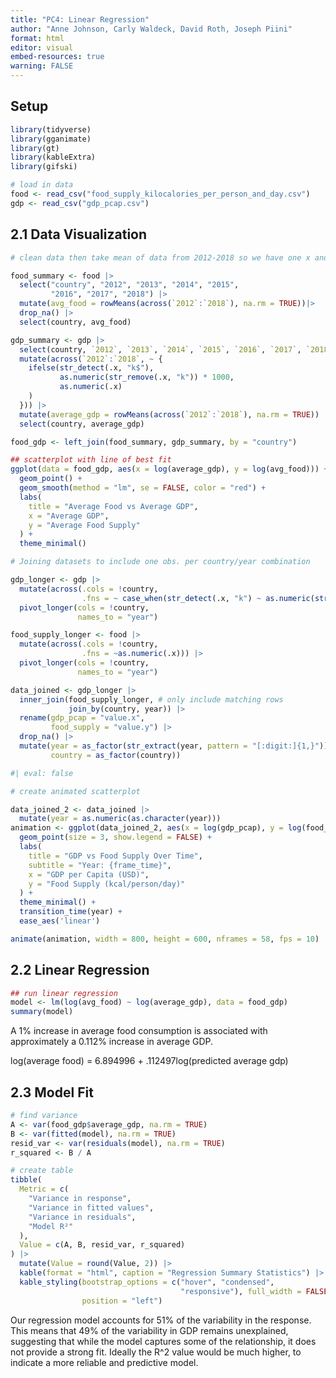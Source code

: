 ```yaml
---
title: "PC4: Linear Regression"
author: "Anne Johnson, Carly Waldeck, David Roth, Joseph Piini"
format: html
editor: visual
embed-resources: true
warning: FALSE
---
```


## Setup

```r
library(tidyverse)
library(gganimate)
library(gt)
library(kableExtra)
library(gifski)
```

```r
# load in data
food <- read_csv("food_supply_kilocalories_per_person_and_day.csv")
gdp <- read_csv("gdp_pcap.csv")
```

## 2.1 Data Visualization

```r
# clean data then take mean of data from 2012-2018 so we have one x and one y value for each country

food_summary <- food |>
  select("country", "2012", "2013", "2014", "2015",
         "2016", "2017", "2018") |>
  mutate(avg_food = rowMeans(across(`2012`:`2018`), na.rm = TRUE))|> 
  drop_na() |>
  select(country, avg_food)

gdp_summary <- gdp |>
  select(country, `2012`, `2013`, `2014`, `2015`, `2016`, `2017`, `2018`) |>
  mutate(across(`2012`:`2018`, ~ {
    ifelse(str_detect(.x, "k$"),
           as.numeric(str_remove(.x, "k")) * 1000,
           as.numeric(.x)
    )
  })) |>
  mutate(average_gdp = rowMeans(across(`2012`:`2018`), na.rm = TRUE)) |>
  select(country, average_gdp)

food_gdp <- left_join(food_summary, gdp_summary, by = "country")
```

```r
## scatterplot with line of best fit
ggplot(data = food_gdp, aes(x = log(average_gdp), y = log(avg_food))) +
  geom_point() + 
  geom_smooth(method = "lm", se = FALSE, color = "red") +
  labs(
    title = "Average Food vs Average GDP",
    x = "Average GDP",
    y = "Average Food Supply"
  ) +
  theme_minimal()
```

```r
# Joining datasets to include one obs. per country/year combination

gdp_longer <- gdp |>
  mutate(across(.cols = !country,
                .fns = ~ case_when(str_detect(.x, "k") ~ as.numeric(str_remove(.x, "k")) * 1000, TRUE ~ as.numeric(.x)))) |>
  pivot_longer(cols = !country,
               names_to = "year")

food_supply_longer <- food |>
  mutate(across(.cols = !country,
                .fns = ~as.numeric(.x))) |>
  pivot_longer(cols = !country,
               names_to = "year")

data_joined <- gdp_longer |>
  inner_join(food_supply_longer, # only include matching rows
             join_by(country, year)) |>
  rename(gdp_pcap = "value.x",
         food_supply = "value.y") |>
  drop_na() |>
  mutate(year = as_factor(str_extract(year, pattern = "[:digit:]{1,}")),
         country = as_factor(country))

```

```r
#| eval: false

# create animated scatterplot

data_joined_2 <- data_joined |>
  mutate(year = as.numeric(as.character(year)))
animation <- ggplot(data_joined_2, aes(x = log(gdp_pcap), y = log(food_supply), color = country)) +
  geom_point(size = 3, show.legend = FALSE) +
  labs(
    title = "GDP vs Food Supply Over Time",
    subtitle = "Year: {frame_time}",
    x = "GDP per Capita (USD)",
    y = "Food Supply (kcal/person/day)"
  ) +
  theme_minimal() +
  transition_time(year) +
  ease_aes('linear')

animate(animation, width = 800, height = 600, nframes = 58, fps = 10)

```

## 2.2 Linear Regression

```r
## run linear regression
model <- lm(log(avg_food) ~ log(average_gdp), data = food_gdp)
summary(model)
```

A 1% increase in average food consumption is associated with approximately a 0.112% increase in average GDP.

log(average food) = 6.894996 + .112497log(predicted average gdp)

## 2.3 Model Fit

```r

# find variance
A <- var(food_gdp$average_gdp, na.rm = TRUE)     
B <- var(fitted(model), na.rm = TRUE)                
resid_var <- var(residuals(model), na.rm = TRUE)      
r_squared <- B / A 

# create table
tibble(
  Metric = c(
    "Variance in response",
    "Variance in fitted values",
    "Variance in residuals",
    "Model R²"
  ),
  Value = c(A, B, resid_var, r_squared)
) |>
  mutate(Value = round(Value, 2)) |>
  kable(format = "html", caption = "Regression Summary Statistics") |>
  kable_styling(bootstrap_options = c("hover", "condensed",
                                      "responsive"), full_width = FALSE,
                position = "left")

```

Our regression model accounts for 51% of the variability in the response. This means that 49% of the variability in GDP remains unexplained, suggesting that while the model captures some of the relationship, it does not provide a strong fit. Ideally the R\^2 value would be much higher, to indicate a more reliable and predictive model.
